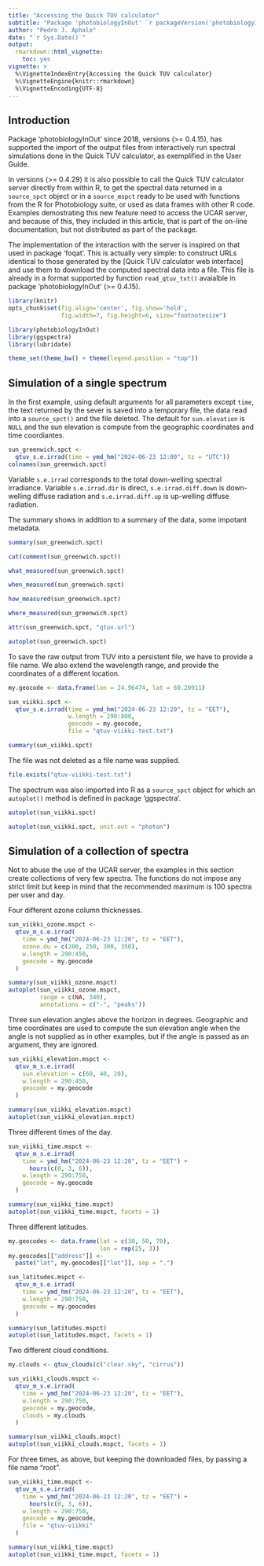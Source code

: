 ```yaml
---
title: "Accessing the Quick TUV calculator"
subtitle: "Package 'photobiologyInOut' `r packageVersion('photobiologyInOut')` "
author: "Pedro J. Aphalo"
date: "`r Sys.Date()`"
output: 
  rmarkdown::html_vignette:
    toc: yes
vignette: >
  %\VignetteIndexEntry{Accessing the Quick TUV calculator}
  %\VignetteEngine{knitr::rmarkdown}
  %\VignetteEncoding{UTF-8}
---
```


## Introduction

Package 'photobiologyInOut' since 2018, versions (>= 0.4.15), has supported the
import of the output files from interactively run spectral simulations done in
the Quick TUV calculator, as exemplified in the User Guide. 

In versions (>= 0.4.29) it is also possible to call the Quick TUV calculator
server directly from within R, to get the spectral data returned in a
`source_spct` object or in  a `source_mspct` ready to be used with functions
from the R for Photobiology suite, or used as data frames with other R code.
Examples demostrating this new feature need to access the UCAR server, and
because of this, they included in this article, that is part of the on-line
documentation, but not distributed as part of the package.

The implementation of the interaction with the server is inspired on that used
in package 'foqat'. This is actually very simple: to construct URLs identical to
those generated by the [Quick TUV calculator web interface] and use them to
download the computed spectral data into a file. This file is already in a
format supported by function `read_qtuv_txt()` avaialble in package
'photobiologyInOut' (>= 0.4.15).

```r
library(knitr)
opts_chunk$set(fig.align='center', fig.show='hold',
               fig.width=7, fig.height=6, size="footnotesize")
```

```r
library(photobiologyInOut)
library(ggspectra)
library(lubridate)

theme_set(theme_bw() + theme(legend.position = "top"))
```

## Simulation of a single spectrum

In the first example, using default arguments for all parameters except `time`,
the text returned by the sever is saved into a temporary file, the data read
into a `source_spct()` and the file deleted. The default for `sun.elevation` is
`NULL` and the sun elevation is compute from the geographic coordinates and time
coordiantes.

```r
sun_greenwich.spct <- 
  qtuv_s.e.irrad(time = ymd_hm("2024-06-23 12:00", tz = "UTC"))
colnames(sun_greenwich.spct)
```

Variable `s.e.irrad` corresponds to the total down-welling spectral irradiance. Variable `s.e.irrad.dir` is direct, `s.e.irrad.diff.down` is down-welling diffuse radiation and `s.e.irrad.diff.up` is up-welling diffuse radiation.
 
The summary shows in addition to a summary of the data, some impotant metadata. 

```r
summary(sun_greenwich.spct)
```

```r
cat(comment(sun_greenwich.spct))
```

```r
what_measured(sun_greenwich.spct)
```

```r
when_measured(sun_greenwich.spct)
```

```r
how_measured(sun_greenwich.spct)
```

```r
where_measured(sun_greenwich.spct)
```

```r
attr(sun_greenwich.spct, "qtuv.url")
```

```r
autoplot(sun_greenwich.spct)
```

To save the raw output from TUV into a persistent file, we have to provide a file name. We also extend the wavelength range, and provide the coordinates of a different location.

```r
my.geocode <- data.frame(lon = 24.96474, lat = 60.20911)
```

```r
sun_viikki.spct <- 
  qtuv_s.e.irrad(time = ymd_hm("2024-06-23 12:20", tz = "EET"),
                 w.length = 290:800,
                 geocode = my.geocode,
                 file = "qtuv-viikki-test.txt")

summary(sun_viikki.spct)
```

The file was not deleted as a file name was supplied.

```r
file.exists("qtuv-viikki-test.txt")
```

The spectrum was also imported into R as a `source_spct` object for which
an `autoplot()` method is defined in package 'ggspectra'.

```r
autoplot(sun_viikki.spct)
```

```r
autoplot(sun_viikki.spct, unit.out = "photon")
```

## Simulation of a collection of spectra

Not to abuse the use of the UCAR server, the examples in this section create collections of very few spectra. The functions do not impose any strict limit but keep in mind that the recommended maximum is 100 spectra per user and day.

Four different ozone column thicknesses.

```r
sun_viikki_ozone.mspct <- 
  qtuv_m_s.e.irrad(
    time = ymd_hm("2024-06-23 12:20", tz = "EET"),
    ozone.du = c(200, 250, 300, 350),
    w.length = 290:450,
    geocode = my.geocode
  )

summary(sun_viikki_ozone.mspct)
autoplot(sun_viikki_ozone.mspct, 
         range = c(NA, 340), 
         annotations = c("-", "peaks"))
```

Three sun elevation angles above the horizon in degrees. Geographic and time
coordinates are used to compute the sun elevation angle when the angle is not
supplied as in other examples, but if the angle is passed as an argument, they
are ignored.

```r
sun_viikki_elevation.mspct <- 
  qtuv_m_s.e.irrad(
    sun.elevation = c(60, 40, 20),
    w.length = 290:450,
    geocode = my.geocode
  )

summary(sun_viikki_elevation.mspct)
autoplot(sun_viikki_elevation.mspct)
```

Three different times of the day.

```r
sun_viikki_time.mspct <- 
  qtuv_m_s.e.irrad(
    time = ymd_hm("2024-06-23 12:20", tz = "EET") +
      hours(c(0, 3, 6)),
    w.length = 290:750,
    geocode = my.geocode
  )

summary(sun_viikki_time.mspct)
autoplot(sun_viikki_time.mspct, facets = 1)
```

Three different latitudes.

```r
my.geocodes <- data.frame(lat = c(30, 50, 70),
                          lon = rep(25, 3))
my.geocodes[["address"]] <- 
  paste("lat", my.geocodes[["lat"]], sep = ".")
```

```r
sun_latitudes.mspct <- 
  qtuv_m_s.e.irrad(
    time = ymd_hm("2024-06-23 12:20", tz = "EET"),
    w.length = 290:750,
    geocode = my.geocodes
  )

summary(sun_latitudes.mspct)
autoplot(sun_latitudes.mspct, facets = 1)
```

Two different cloud conditions.

```r
my.clouds <- qtuv_clouds(c("clear.sky", "cirrus"))
```

```r
sun_viikki_clouds.mspct <- 
  qtuv_m_s.e.irrad(
    time = ymd_hm("2024-06-23 12:20", tz = "EET"),
    w.length = 290:750,
    geocode = my.geocode,
    clouds = my.clouds
  )

summary(sun_viikki_clouds.mspct)
autoplot(sun_viikki_clouds.mspct, facets = 1)
```

For three times, as above, but keeping the downloaded files, by passing a file name "root".

```r
sun_viikki_time.mspct <- 
  qtuv_m_s.e.irrad(
    time = ymd_hm("2024-06-23 12:20", tz = "EET") +
      hours(c(0, 3, 6)),
    w.length = 290:750,
    geocode = my.geocode,
    file = "qtuv-viikki"
  )

summary(sun_viikki_time.mspct)
autoplot(sun_viikki_time.mspct, facets = 1)
```
